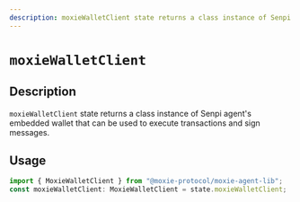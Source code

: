 ```yaml
---
description: moxieWalletClient state returns a class instance of Senpi agent's embedded wallet that can be used to execute transactions and sign messages.
---
```


# `moxieWalletClient`

## Description

`moxieWalletClient` state returns a class instance of Senpi agent's embedded wallet that can be used to execute transactions and sign messages.

## Usage

```ts
import { MoxieWalletClient } from "@moxie-protocol/moxie-agent-lib";
const moxieWalletClient: MoxieWalletClient = state.moxieWalletClient;
```
